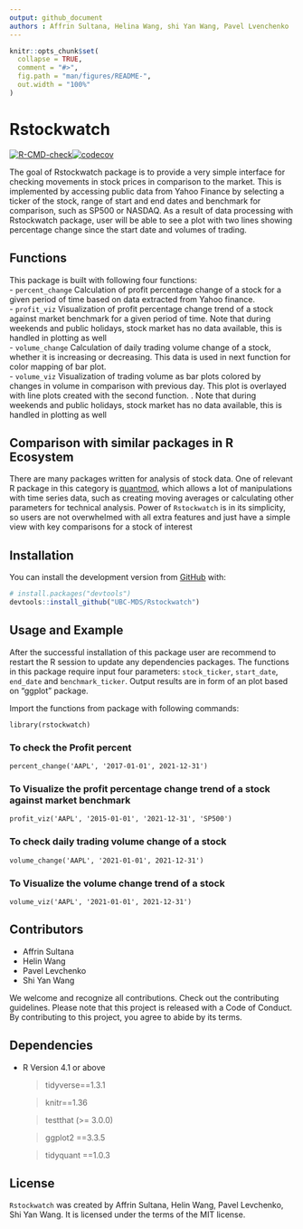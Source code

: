 ```yaml
---
output: github_document
authors : Affrin Sultana, Helina Wang, shi Yan Wang, Pavel Lvenchenko 
---
```


<!-- README.md is generated from README.Rmd. Please edit that file -->

```r
knitr::opts_chunk$set(
  collapse = TRUE,
  comment = "#>",
  fig.path = "man/figures/README-",
  out.width = "100%"
)
```

# Rstockwatch

<!-- badges: start -->
[![R-CMD-check](https://github.com/UBC-MDS/Rstockwatch/workflows/R-CMD-check/badge.svg)](https://github.com/UBC-MDS/Rstockwatch/actions)[![codecov](https://codecov.io/gh/UBC-MDS/Rstockwatch/branch/main/graph/badge.svg?token=ylGvMBscyC)](https://codecov.io/gh/UBC-MDS/Rstockwatch)

<!-- badges: end -->

The goal of Rstockwatch package is to provide a very simple interface for checking movements in stock prices in comparison to the market. This is implemented by accessing public data from Yahoo Finance by selecting a ticker of the stock, range of start and end dates and benchmark for comparison, such as SP500 or NASDAQ. As a result of data processing with Rstockwatch package, user will be able to see a plot with two lines showing percentage change since the start date and volumes of trading.

## Functions

This package is built with following four functions:  
 - `percent_change`
 Calculation of profit percentage change of a stock for a given period of time based on data extracted from Yahoo finance.  
 - `profit_viz`
 Visualization of profit percentage change trend of a stock against market benchmark for a given period of time. Note that during weekends and public holidays, stock market has no data available, this is handled in plotting as well    
 - `volume_change`
 Calculation of daily trading volume change of a stock, whether it is increasing or decreasing. This data is used in  next function for color mapping of bar plot.  
 - `volume_viz`
 Visualization of trading volume as bar plots colored by changes in volume in comparison with previous day. This plot is overlayed with line plots created with the second function. . Note that during weekends and public holidays, stock market has no data available, this is handled in plotting as well  
 
## Comparison with similar packages in R Ecosystem
There are many packages written for analysis of stock data. One of relevant R package in this category is [quantmod](https://cran.r-project.org/web/packages/quantmod), which allows a lot of manipulations with time series data, such as creating moving averages or calculating other parameters for technical analysis. Power of `Rstockwatch` is in its simplicity, so users are not overwhelmed with all extra features and just have a simple view with key comparisons for a stock of interest

## Installation

You can install the development version from [GitHub](https://github.com/UBC-MDS/Rstockwatch) with:

``` r
# install.packages("devtools")
devtools::install_github("UBC-MDS/Rstockwatch")
```
## Usage and Example

After the successful installation of this package user are recommend to restart the R session to update any dependencies packages. The functions in this package require input four parameters: `stock_ticker`, `start_date`, `end_date` and `benchmark_ticker`. Output results are in form of an plot based on "ggplot" package.

Import the functions from package with following commands:

```
library(rstockwatch)
```
### To check the Profit percent

```
percent_change('AAPL', '2017-01-01', 2021-12-31')
```

### To Visualize the profit percentage change trend of a stock against market benchmark

```
profit_viz('AAPL', '2015-01-01', '2021-12-31', 'SP500')

```
<!-- ![Profit visualization](https://github.com/UBC-MDS/Rstockwatch/blob/main/docs/reference/profit_viz-1.png) -->

### To check daily trading volume change of a stock

```
volume_change('AAPL', '2021-01-01', 2021-12-31')
```
### To Visualize the volume change trend of a stock 

```
volume_viz('AAPL', '2021-01-01', 2021-12-31')

```
<!-- ![Volume visualization](https://github.com/UBC-MDS/Rstockwatch/blob/main/docs/reference/volume_viz-1.png) -->

## Contributors

* Affrin Sultana 
* Helin Wang
* Pavel Levchenko
* Shi Yan Wang

We welcome and recognize all contributions. Check out the contributing guidelines. Please note that this project is released with a Code of Conduct. By contributing to this project, you agree to abide by its terms.

## Dependencies

  * R Version 4.1 or above

    > tidyverse==1.3.1
    
    > knitr==1.36
    
    > testthat (>= 3.0.0)
    
    > ggplot2 ==3.3.5
	
	> tidyquant ==1.0.3
    
## License

`Rstockwatch` was created by Affrin Sultana, Helin Wang, Pavel Levchenko, Shi Yan Wang. It is licensed under the terms of the MIT license.
  




